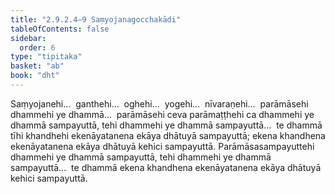 ```yaml
---
title: "2.9.2.4–9 Saṃyojanagocchakādi"
tableOfContents: false
sidebar:
  order: 6
type: "tipitaka"
basket: "ab"
book: "dht"
---
```



<DynamicBreadcrumb />

<Division number="346" book="dht">

<Paragraph number="432" book="dht">
Saṃyojanehi…  ganthehi…  oghehi…  yogehi…  nīvaraṇehi…  parāmāsehi dhammehi ye dhammā…  parāmāsehi ceva parāmaṭṭhehi ca dhammehi ye dhammā sampayuttā, tehi dhammehi ye dhammā sampayuttā…  te dhammā tīhi khandhehi ekenāyatanena ekāya dhātuyā sampayuttā; ekena khandhena ekenāyatanena ekāya dhātuyā kehici sampayuttā.
</Paragraph>

</Division>
<Division number="347" book="dht">

<Paragraph number="433" book="dht">
Parāmāsasampayuttehi dhammehi ye dhammā sampayuttā, tehi dhammehi ye dhammā sampayuttā…  te dhammā ekena khandhena ekenāyatanena ekāya dhātuyā kehici sampayuttā.
</Paragraph>
</Division>